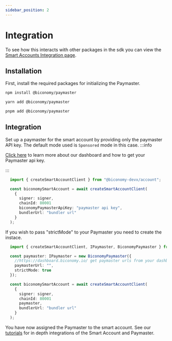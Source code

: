 ```yaml
---
sidebar_position: 2
---
```


# Integration

To see how this interacts with other packages in the sdk you can view the [Smart Accounts Integration page](/Account/integration).

## Installation

First, install the required packages for initializing the Paymaster.


<Tabs>
<TabItem value="js" label="npm">

```bash
npm install @biconomy/paymaster
```

</TabItem>
<TabItem value="py" label="yarn">

```bash
yarn add @biconomy/paymaster
```

</TabItem>
<TabItem value="java" label="pnpm">

```bash
pnpm add @biconomy/paymaster
```

</TabItem>
</Tabs>

## Integration 

Set up a paymaster for the smart account by providing only the paymaster API key. The default mode used is `Sponsored` mode in this case.
:::info

[Click here](/dashboard/paymaster) to learn more about our dashboard and how to get your Paymaster api key.

:::

```typescript
  import { createSmartAccountClient } from "@biconomy-devx/account";

  const biconomySmartAccount = await createSmartAccountClient(
    {
      signer: signer,
      chainId: 80001
      biconomyPaymasterApiKey: "paymaster api key",
      bundlerUrl: "bundler url"
    }
  );
```
If you wish to pass "strictMode" to your Paymaster you need to create the instace.

```typescript
  import { createSmartAccountClient, IPaymaster, BiconomyPaymaster } from "@biconomy-devx/account";

  const paymaster: IPaymaster = new BiconomyPaymaster({
    //https://dashboard.biconomy.io/ get paymaster urls from your dashboard
    paymasterUrl: "",
    strictMode: true
  });

  const biconomySmartAccount = await createSmartAccountClient(
    {
      signer: signer,
      chainId: 80001
      paymaster,
      bundlerUrl: "bundler url"
    }
  );
```

You have now assigned the Paymaster to the smart account. See our [tutorials](/tutorials) for in depth integrations of the Smart Account and Paymaster.
